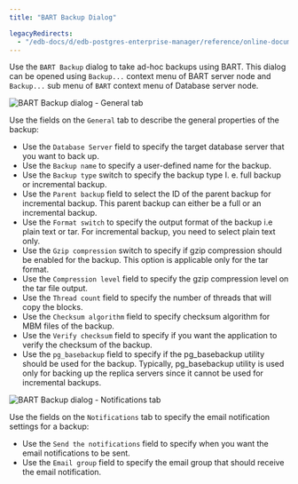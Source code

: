 ```yaml
---
title: "BART Backup Dialog"

legacyRedirects:
  - "/edb-docs/d/edb-postgres-enterprise-manager/reference/online-documentation/8.0/bart_backup_dialog.html"
---
```


<div id="bart_backup_dialog" class="registered_link"></div>

Use the `BART Backup` dialog to take ad-hoc backups using BART. This dialog can be opened using `Backup...` context menu of BART server node and `Backup...` sub menu of `BART` context menu of Database server node.

![BART Backup dialog - General tab](../images/bart_backup_dialog_general.png)

Use the fields on the `General` tab to describe the general properties of the backup:

-   Use the `Database Server` field to specify the target database server that you want to back up.
-   Use the `Backup name` to specify a user-defined name for the backup.
-   Use the `Backup type` switch to specify the backup type I. e. full backup or incremental backup.
-   Use the `Parent backup` field to select the ID of the parent backup for incremental backup. This parent backup can either be a full or an incremental backup.
-   Use the `Format switch` to specify the output format of the backup i.e plain text or tar. For incremental backup, you need to select plain text only.
-   Use the `Gzip compression` switch to specify if gzip compression should be enabled for the backup. This option is applicable only for the tar format.
-   Use the `Compression level` field to specify the gzip compression level on the tar file output.
-   Use the `Thread count` field to specify the number of threads that will copy the blocks.
-   Use the `Checksum algorithm` field to specify checksum algorithm for MBM files of the backup.
-   Use the `Verify checksum` field to specify if you want the application to verify the checksum of the backup.
-   Use the `pg_basebackup` field to specify if the pg_basebackup utility should be used for the backup. Typically, pg_basebackup utility is used only for backing up the replica servers since it cannot be used for incremental backups.

![BART Backup dialog - Notifications tab](../images/bart_backup_dialog_notifications.png)

Use the fields on the `Notifications` tab to specify the email notification settings for a backup:

-   Use the `Send the notifications` field to specify when you want the email notifications to be sent.
-   Use the `Email group` field to specify the email group that should receive the email notification.

